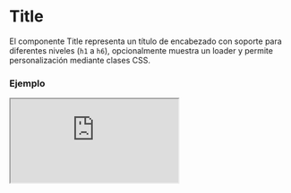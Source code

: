 # Title

El componente Title representa un título de encabezado con soporte para diferentes niveles (`h1` a `h6`), opcionalmente muestra un loader y permite personalización mediante clases CSS.


### Ejemplo

<Iframe minHeightIframe="30dvh" src="https://fenextjs-component-storybook.vercel.app/iframe.html?args=&id=title-title--index&viewMode=story" />

### Importación

Para importar el componente Title, se puede hacer desde fenextjs

```tsx copy
import { Title } from "fenextjs";
```

### Parámetros

| Parámetro | Tipo | Requerido | Default | Descripcion |
| --------- | ---- | --------- | ------- | ----------- |
| tag | 'h1' \| 'h2' \| 'h3' \| 'h4' \| 'h5' \| 'h6' | no | 'h1' | Define el nivel de encabezado que se utiliza para el componente. |
| loader | boolean | no | false | Indica si el componente está en estado de carga, mostrando un indicador de carga. |
| className | string | no | '' | Clase CSS para personalizar el contenedor del título. |
| children | ReactNode | sí | undefined | Contenido o texto que se muestra dentro del título. |

### Storybook

Para ver el storybook del componente lo puede hacer con este [link](https://fenextjs-component-storybook.vercel.app/?path=/story/title-title--index)

### Usos

- Título básico

```tsx copy
<Title>Mi título</Title>
```

- Título con nivel h2

```tsx copy
<Title tag="h2">Subtítulo</Title>
```

- Título con loader

```tsx copy
<Title loader={true}>Cargando...</Title>
```

- Título personalizado con clase

```tsx copy
<Title className="custom-title">Título personalizado</Title>
```

